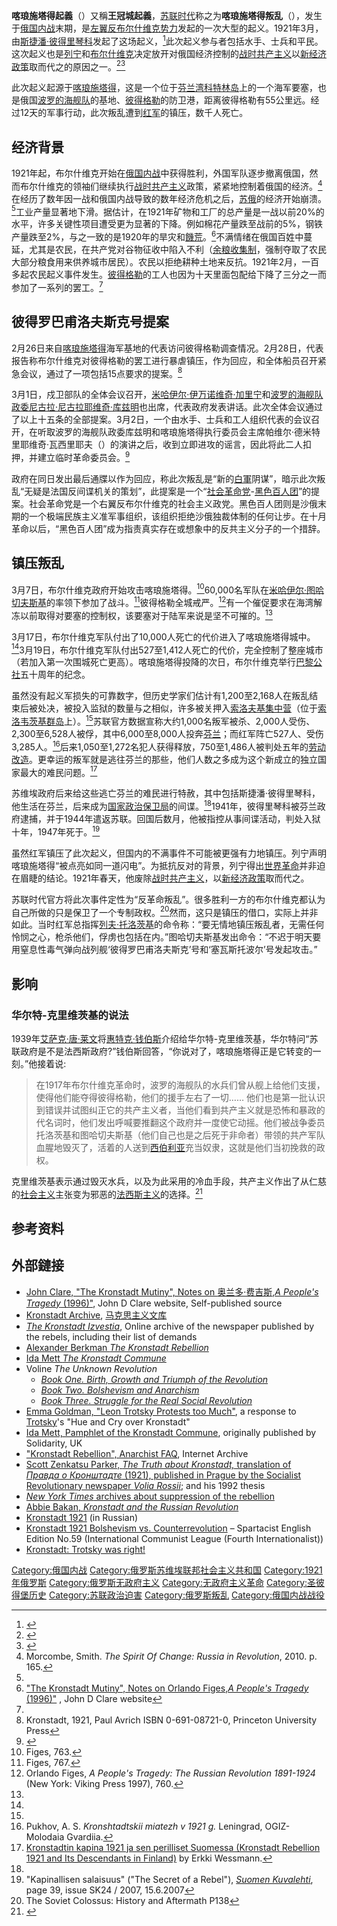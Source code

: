 {{noteTA
|1=zh-hans:战列舰;zh-hant:戰艦
|2=zh-cn:喀琅施塔得;zh-hk:克隆施塔特;zh-tw:克隆斯塔特
}}
{{Infobox military conflict
|conflict=喀琅施塔得起義
|partof=[[反對布爾什維克的左翼起義|反對布爾什維克的左翼起義]]、[[俄国内战|俄国内战]]
|image=[[Image:Kronstadt_attack.JPG|300px]]
|caption=[[苏联红军|红军]]攻击[[喀琅施塔得|喀琅施塔得]]
|date=1921年3月7日-3月17日
|place=[[苏俄|苏俄]][[科特林岛|科特林岛]][[喀琅施塔得|喀琅施塔得]]
|casus=对[[战时共产主义|战时共产主义]]经济政策的不满
|territory=
|result= 布尔什维克胜利<br/>起义被镇压
|combatant1={{flagicon image|Petropavlovsk-Krondstadt flag.svg}} 苏维埃[[波罗的海舰队|波罗的海舰队]]水兵<br/> 
{{flagicon image|BlackFlag.svg}} [[喀琅施塔得|喀琅施塔得]]市民
|combatant2={{flag|Russian SFSR|1918|size=25px}}
*{{flagicon image|Red Army flag.svg}} [[苏联红军|红军]]
|commander1= {{flagicon image|Petropavlovsk-Krondstadt flag.svg}} [[斯捷潘·马克西莫维奇·彼得里琴科|斯捷潘·彼得里琴科]]
|commander2= {{flagdeco|Russian SFSR|1918}} [[弗拉基米尔·伊里奇·列宁|弗拉基米尔·列宁]]<br>{{flagdeco|Russian SFSR|1918}} [[列夫·达维多维奇·托洛茨基|列夫·托洛茨基]]<br>{{nowrap|{{flagdeco|Russian SFSR|1918}} [[米哈伊爾·尼古拉耶維奇·圖哈切夫斯基|米哈伊尔·图哈切夫斯基]]}}
|strength1=第一次围城约11,000人<br />第二次围城约17,961人
|strength2=第一次围城10,073人<br />第二次围城25,000至30,000人
|casualties1= 1,000人以上阵亡<br />1,200~2,168人被处决
|casualties2=第二次围城527–1,412人死亡;若包括第一次围城伤亡更多
| coordinates      ={{coord|60|00|45|N|29|44|01|E|region:RU_type:isle|display=inline,title}}
}}
{{Campaignbox 左翼反布爾什維克起義}}
{{Campaignbox 俄國內戰}}

'''喀琅施塔得起義'''（{{lang-ru|Кронштадтское восстание}}）又稱'''王冠城起義'''，[[苏联|苏联时代]]称之为'''喀琅施塔得叛乱'''（{{lang|ru|Кронштадтский мятеж}}），发生于[[俄国内战|俄国内战]]末期，是[[反對布爾什維克的左翼起義|左翼反布尔什维克势力]]发起的一次大型的起义。1921年3月，由[[斯捷潘·马克西莫维奇·彼得里琴科|斯捷潘·彼得里琴科]]发起了这场起义，<ref name="Guttridge2006">{{cite book|author=Leonard F. Guttridge|title=Mutiny: A History of Naval Insurrection|url=https://books.google.com/books?id=Hk9-IMRGtbcC&pg=PA174|date=1 August 2006|publisher=Naval Institute Press|isbn=978-1-59114-348-2|page=174|access-date=2017-04-30|archive-date=2019-05-13|archive-url=https://web.archive.org/web/20190513164459/https://books.google.com/books?id=Hk9-IMRGtbcC&pg=PA174|dead-url=no}}</ref>此次起义参与者包括水手、士兵和平民。这次起义也是[[列宁|列宁]]和[[布尔什维克|布尔什维克]]决定放开对俄国经济控制的[[战时共产主义|战时共产主义]]以[[新经济政策|新经济政策]]取而代之的原因之一。<ref name="Phillips2000">{{cite book|author=Steve Phillips|title=Lenin and the Russian Revolution|url=https://books.google.com/books?id=_na0zfdhKQMC&pg=PA56|year=2000|publisher=Heinemann|isbn=978-0-435-32719-4|page=56|access-date=2017-04-30|archive-date=2020-04-30|archive-url=https://web.archive.org/web/20200430191005/https://books.google.com/books?id=_na0zfdhKQMC&pg=PA56|dead-url=no}}</ref><ref name="the new cambridge modern history. volume xii">{{cite book|title=the new cambridge modern history. volume xii|url=https://books.google.com/books?id=LLg8AAAAIAAJ&pg=PA448|publisher=CUP Archive|page=448|id=GGKEY:Q5W2KNWHCQB|access-date=2017-04-30|archive-date=2020-04-30|archive-url=https://web.archive.org/web/20200430191012/https://books.google.com/books?id=LLg8AAAAIAAJ&pg=PA448|dead-url=no}}</ref>

此次起义起源于[[喀琅施塔得|喀琅施塔得]]，这是一个位于[[芬兰湾|芬兰湾]][[科特林岛|科特林岛]]上的一个海军要塞，也是俄国[[波罗的海舰队|波罗的海舰队]]的基地、[[彼得格勒|彼得格勒]]的防卫港，距离彼得格勒有55公里远。经过12天的军事行动，此次叛乱遭到[[苏联红军|红军]]的镇压，数千人死亡。

==经济背景==
1921年起，布尔什维克开始在[[俄国内战|俄国内战]]中获得胜利，外国军队逐步撤离俄国，然而布尔什维克的领袖们继续执行[[战时共产主义|战时共产主义]]政策，紧紧地控制着俄国的经济。<ref name="Morcombe, Smith 2010. p. 165">Morcombe, Smith. ''The Spirit Of Change: Russia in Revolution'', 2010. p. 165.</ref>在经历了数年因一战和俄国内战导致的数年经济危机之后，[[苏俄|苏俄]]的经济开始崩溃。<ref name="Morcombe, Smith 2010. p. 165"/>工业产量显著地下滑。据估计，在1921年矿物和工厂的总产量是一战以前20%的水平，许多关键性项目遭受更为显著的下降。例如棉花产量跌至战前的5%，钢铁产量跌至2%，与之一致的是1920年的旱灾和[[1921–22年俄羅斯饑荒|饑荒]]。<ref name="johndclare.net">[http://www.johndclare.net/Russ8_Kronstadt.htm "The Kronstadt Mutiny", Notes on [[Orlando_Figes|Orlando Figes]],'' A People's Tragedy'' (1996)"] {{Wayback|url=http://www.johndclare.net/Russ8_Kronstadt.htm |date=20101101012412 }}, John D Clare website</ref>不满情绪在俄国百姓中蔓延，尤其是农民，在共产党对谷物征收中陷入不利（[[余粮收集制|余粮收集制]]，强制夺取了农民大部分粮食用来供养城市居民）。农民以拒绝耕种土地来反抗。1921年2月，一百多起农民起义事件发生。[[彼得格勒|彼得格勒]]的工人也因为十天里面包配给下降了三分之一而参加了一系列的罢工。<ref name="johndclare.net"/>

==彼得罗巴甫洛夫斯克号提案==
2月26日来自[[喀琅施塔得|喀琅施塔得]]海军基地的代表访问彼得格勒调查情况。2月28日，代表报告称布尔什维克对彼得格勒的罢工进行暴虐镇压，作为回应，{{link-ru|彼得罗巴甫洛夫斯克号战列舰|Петропавловск (линкор)|彼得罗巴甫洛夫斯克号战列舰}}和{{link-ru|塞瓦斯托波尔号战列舰|Севастополь (линкор)|塞瓦斯托波尔号战列舰}}全体船员召开紧急会议，通过了一项包括15点要求的提案。<ref>Kronstadt, 1921, Paul Avrich ISBN 0-691-08721-0, Princeton University Press</ref>

{{quote|
#立即进行新的苏维埃选举；这届苏维埃不再代表工人和农民的愿望。新的选举应该以秘密投票的方式进行，且在选举前应该让所有工人和农民进行自由选举宣传。
#[[言论自由|言论自由]]，解除对工人和农民、[[无政府主义|无政府主义]]者、左翼社会主义政党的压制。
#[[集会自由|集会自由]]，工会和农民结社自由。
#最迟到1921年3月10日组织一个由彼得格勒、喀琅施塔得、彼得格勒区的无党派工人、士兵和水手组成的代表大会。
#释放所有社会主义政党的的政治犯，以及关押的属于工人阶级和农民组织的工人和农民、士兵和水手。
#选举委员会调查所有有关监狱和[[集中营|集中营]]的档案材料。
#废除军队中的政治部门；没有政党有在军队中宣传其思想的特权或为此受到国家补助金。取代政治部门的，应该建立各种文化组织，并从国家得到资源。
#立即废除城乡之间建立的民兵分遣队。
#所有工人的粮食配给同等化，从事危险或有害健康工作的工人除外。
#废除党在各军事组织中的战斗分遣队；废除党在工厂和企业的警卫。如果仍需要警卫，那不应该由党指定，应该考虑工人的观点。
#授予农民在自己土地上自由行动的权利，以及牲口的所有权，规定他们自己照顾自己，不要雇佣劳动力。
#我们提议所有军事组织和军官实习生组织将他们自己与此提案联系在一起。
#我们要求出版社适度宣传此提案。
#我们要求流动性工人控制的组织机构。
#我们要求手工艺产品的生产被授权，提供它并不适用工资劳动力。<ref>{{cite web |url=http://flag.blackened.net/revolt/russia/mett/petro_eve.html |title=存档副本 |accessdate=2006-08-05 |deadurl=yes |archiveurl=https://archive.is/20120715035433/http://flag.blackened.net/revolt/russia/mett/petro_eve.html |archivedate=2012-07-15 }}</ref>
}}

3月1日，戍卫部队的全体会议召开，[[米哈伊尔·伊万诺维奇·加里宁|米哈伊尔·伊万诺维奇·加里宁]]和[[波罗的海舰队|波罗的海舰队]][[政委|政委]][[尼古拉·尼古拉耶维奇·库兹明|尼古拉·尼古拉耶维奇·库兹明]]也出席，代表政府发表讲话。此次全体会议通过了以上十五条的全部提案。3月2日，一个由水手、士兵和工人组织代表的会议召开，在听取波罗的海舰队政委库兹明和喀琅施塔得执行委员会主席帕维尔·德米特里耶维奇·瓦西里耶夫（{{lang|ru|Павел Дмитриевич Васильев}}）的演讲之后，收到立即进攻的谣言，因此将此二人扣押，并建立临时革命委员会。<ref>{{Cite web |url=http://www-personal.umich.edu/~mhuey/TOC/IZV.frame.html |title=存档副本 |accessdate=2017-04-30 |archive-date=2017-01-10 |archive-url=https://web.archive.org/web/20170110025124/http://www-personal.umich.edu/~mhuey/TOC/IZV.frame.html |dead-url=no }}</ref>

政府在同日发出最后通牒以作为回应，称此次叛乱是“新的[[俄國白軍|白軍]]阴谋”，暗示此次叛乱“无疑是法国反间谍机关的策划”，此提案是一个“[[社会革命党|社会革命党]]-[[黑色百人团|黑色百人团]]”的提案。社会革命党是一个右翼反布尔什维克的社会主义政党。黑色百人团则是沙俄末期的一个极端民族主义准军事组织，该组织拒绝沙俄独裁体制的任何让步。在十月革命以后，“黑色百人团”成为指责真实存在或想象中的反共主义分子的一个措辞。

==镇压叛乱==
3月7日，布尔什维克政府开始攻击喀琅施塔得。<ref name="Figes, 763">Figes, 763.</ref>60,000名军队在[[米哈伊尔·图哈切夫斯基|米哈伊尔·图哈切夫斯基]]的率领下参加了战斗。<ref name="Figes, 767">Figes, 767.</ref>彼得格勒全城戒严。<ref>Orlando Figes, ''A People's Tragedy: The Russian Revolution 1891-1924'' (New York: Viking Press 1997), 760.</ref>有一个催促要求在海湾解冻以前取得对要塞的控制权，该要塞对于陆军来说是坚不可摧的。<ref name="Figes, 763"/>

3月17日，布尔什维克军队付出了10,000人死亡的代价进入了喀琅施塔得城中。<ref name="Figes, 767"/>3月19日，布尔什维克军队付出527至1,412人死亡的代价，完全控制了整座城市（若加入第一次围城死亡更高）。喀琅施塔得投降的次日，布尔什维克举行[[巴黎公社|巴黎公社]]五十周年的纪念。

虽然没有起义军损失的可靠数字，但历史学家们估计有1,200至2,168人在叛乱结束后被处决，被投入监狱的数量与之相似，许多被关押入[[索洛维茨基隔离营|索洛夫基集中营]]（位于[[索洛韦茨基群岛|索洛韦茨基群岛]]上）。<ref name="Figes, 767"/>苏联官方数据宣称大约1,000名叛军被杀、2,000人受伤、2,300至6,528人被俘，其中6,000至8,000人投奔[[芬兰|芬兰]]；而红军阵亡527人、受伤3,285人。<ref>Pukhov, A. S. ''Kronshtadtskii miatezh v 1921 g.'' Leningrad, OGIZ-Molodaia Gvardiia.</ref>后来1,050至1,272名犯人获得释放，750至1,486人被判处五年的[[劳动改造|劳动改造]]。更幸运的叛军就是逃往芬兰的那些，他们人数之多成为这个新成立的独立国家最大的难民问题。<ref name="pilotkustannus.fi">[http://www.pilotkustannus.fi/etu.php?action=hae&haku=wessman&id=952-464-213-1&sivu=kirjat&ryhma=historia Kronstadtin kapina 1921 ja sen perilliset Suomessa (Kronstadt Rebellion 1921 and Its Descendants in Finland)] {{Wayback|url=http://www.pilotkustannus.fi/etu.php?action=hae&haku=wessman&id=952-464-213-1&sivu=kirjat&ryhma=historia |date=20070928104928 }} by Erkki Wessmann.</ref>

苏维埃政府后来给这些逃亡芬兰的难民进行特赦，其中包括斯捷潘·彼得里琴科，他生活在芬兰，后来成为[[国家政治保卫局|国家政治保卫局]]的间谍。<ref name="pilotkustannus.fi"/>1941年，彼得里琴科被芬兰政府逮捕，并于1944年遣返苏联。回国后数月，他被指控从事间谍活动，判处入狱十年，1947年死于{{link-en|弗拉基米尔监狱|Vladimir Central Prison}}。<ref>"Kapinallisen salaisuus" ("The Secret of a Rebel"), ''[[Suomen_Kuvalehti|Suomen Kuvalehti]]'', page 39, issue SK24 / 2007, 15.6.2007</ref>

虽然红军镇压了此次起义，但国内的不满事件不可能被更强有力地镇压。列宁声明喀琅施塔得“被点亮如同一道闪电”。为抵抗反对的背景，列宁得出[[世界革命|世界革命]]并非迫在眉睫的结论。1921年春天，他废除[[战时共产主义|战时共产主义]]，以[[新经济政策|新经济政策]]取而代之。

苏联时代官方将此次事件定性为“反革命叛乱”。很多胜利一方的布尔什维克都认为自己所做的只是保卫了一个专制政权。<ref>The Soviet Colossus: History and Aftermath P138</ref>然而，这只是镇压的借口，实际上并非如此。当时红军总指挥[[列夫·托洛茨基|列夫·托洛茨基]]的命令称：“要无情地镇压叛乱者，无需任何怜悯之心，枪杀他们，俘虏也包括在内。”图哈切夫斯基发出命令：“不迟于明天要用窒息性毒气弹向战列舰‘彼得罗巴甫洛夫斯克’号和‘塞瓦斯托波尔’号发起攻击。”

==影响==
===华尔特-克里维茨基的说法===
1939年[[艾萨克·唐·莱文|艾萨克·唐·莱文]]将[[惠特克·钱伯斯|惠特克·钱伯斯]]介绍给华尔特-克里维茨基，华尔特问“苏联政府是不是法西斯政府?”钱伯斯回答，“你说对了，喀琅施塔得正是它转变的一刻。”他接着说:  <blockquote>在1917年布尔什维克革命时，波罗的海舰队的水兵们曾从舰上给他们支援，使得他们能夺得彼得格勒，他们的援手左右了一切…… 他们也是第一批认识到错误并试图纠正它的共产主义者，当他们看到共产主义就是恐怖和暴政的代名词时，他们发出呼喊要推翻这个政府并一度使它动摇。他们被战争委员托洛茨基和图哈切夫斯基（他们自己也是之后死于非命者）带领的共产军队血腥地毁灭了，活着的人送到[[西伯利亚|西伯利亚]]充当奴隶，这就是他们当初挽救的政权。</blockquote>

克里维茨基表示通过毁灭水兵，以及为此采用的冷血手段，共产主义作出了从仁慈的[[社会主义|社会主义]]主张变为邪恶的[[法西斯主义|法西斯主义]]的选择。<ref name=Witness>{{Cite book
  | last = Chambers
  | first = Whittaker
  | authorlink = 
  | coauthors = 
  | title = Witness
  | publisher = Random House
  | year = 1952
  | location = New York
  | pages = 459–460
  | url = http://lccn.loc.gov/52005149
  | doi = 
  | id = 
  | LCCN = 52005149
  | access-date = 2014-02-08
  | archive-date = 2012-12-05
  | archive-url = https://archive.today/20121205015318/http://lccn.loc.gov/52005149
  | dead-url = no
  }}</ref>

==参考资料==
{{reflist}}

==外部鏈接==
* [http://www.johndclare.net/Russ8_Kronstadt.htm John Clare, "The Kronstadt Mutiny", Notes on [[奥兰多·费吉斯|奥兰多·费吉斯]],'' A People's Tragedy'' (1996)"]{{Wayback|url=http://www.johndclare.net/Russ8_Kronstadt.htm |date=20101101012412 }}, John D Clare website, Self-published source 
* [http://www.marxists.org/history/ussr/events/kronstadt/index.htm Kronstadt Archive]{{Wayback|url=http://www.marxists.org/history/ussr/events/kronstadt/index.htm |date=20140425000928 }},  [[马克思主义文库|马克思主义文库]]
* [http://libcom.org/library/kronstadt-izvestia ''The Kronstadt Izvestia'']{{Wayback|url=http://libcom.org/library/kronstadt-izvestia |date=20130807135358 }}, Online archive of the newspaper published by the rebels, including their list of demands
* [http://dwardmac.pitzer.edu/Anarchist_Archives/bright/berkman/kronstadt/berkkron.html Alexander Berkman ''The Kronstadt Rebellion'']{{Wayback|url=http://dwardmac.pitzer.edu/Anarchist_Archives/bright/berkman/kronstadt/berkkron.html |date=20140228203315 }}
* [https://theanarchistlibrary.org/library/ida-mett-the-kronstadt-commune Ida Mett ''The Kronstadt Commune'']{{Wayback|url=https://theanarchistlibrary.org/library/ida-mett-the-kronstadt-commune |date=20201116211209 }}
* Voline ''The Unknown Revolution''
** [https://theanarchistlibrary.org/library/voline-the-unknown-revolution-1917-1921-book-one-birth-growth-and-triumph-of-the-revolution ''Book One. Birth, Growth and Triumph of the Revolution'']{{Wayback|url=https://theanarchistlibrary.org/library/voline-the-unknown-revolution-1917-1921-book-one-birth-growth-and-triumph-of-the-revolution |date=20201206061154 }}
** [https://theanarchistlibrary.org/library/voline-the-unknown-revolution-1917-1921-book-two-bolshevism-and-anarchism ''Book Two. Bolshevism and Anarchism'']{{Wayback|url=https://theanarchistlibrary.org/library/voline-the-unknown-revolution-1917-1921-book-two-bolshevism-and-anarchism |date=20201125025615 }}
** [https://theanarchistlibrary.org/library/voline-the-unknown-revolution-1917-1921-book-three-struggle-for-the-real-social-revolution ''Book Three. Struggle for the Real Social Revolution'']{{Wayback|url=https://theanarchistlibrary.org/library/voline-the-unknown-revolution-1917-1921-book-three-struggle-for-the-real-social-revolution |date=20201204140545 }}
* [http://sunsite.berkeley.edu/Goldman/Writings/Essays/trotsky.html Emma Goldman, "Leon Trotsky Protests too Much"]{{Wayback|url=http://sunsite.berkeley.edu/Goldman/Writings/Essays/trotsky.html |date=20131005012111 }}, a response to [[列夫·达维多维奇·托洛茨基|Trotsky]]'s "Hue and Cry over Kronstadt"
* [http://libcom.org/library/the-kronstadt-uprising-ida-mett Ida Mett, Pamphlet of the Kronstadt Commune]{{Wayback|url=http://libcom.org/library/the-kronstadt-uprising-ida-mett |date=20130806174649 }}, originally published by Solidarity, UK
* [https://web.archive.org/web/20050830142741/http://www.infoshop.org/faq/append42.html "Kronstadt Rebellion", Anarchist FAQ], Internet Archive
* [http://www-personal.umich.edu/~mhuey Scott Zenkatsu Parker, ''The Truth about Kronstadt,'' translation of ''Правда о Кронштадте'' (1921), published in Prague by the Socialist Revolutionary newspaper ''Volia Rossii'']{{Wayback|url=http://www-personal.umich.edu/~mhuey |date=20130801071045 }}; and his 1992 thesis 
* [https://timesmachine.nytimes.com/timesmachine/1921/03/11/103557907.pdf ''New York Times'' archives about suppression of the rebellion] {{Wayback|url=https://timesmachine.nytimes.com/timesmachine/1921/03/11/103557907.pdf |date=20210708012205 }}
* [http://www.socialist.ca/node/2034 Abbie Bakan, ''Kronstadt and the Russian Revolution'']{{Wayback|url=http://www.socialist.ca/node/2034 |date=20201029140439 }}
* [https://web.archive.org/web/20160304074117/http://www.kronstadt.ru/news/1921.htm Kronstadt 1921] (in Russian)
* [http://www.icl-fi.org/english/esp/59/kronstadt.html Kronstadt 1921 Bolshevism vs. Counterrevolution]{{Wayback|url=http://www.icl-fi.org/english/esp/59/kronstadt.html |date=20130802201531 }} – Spartacist English Edition No.59 (International Communist League (Fourth Internationalist))
* [http://www.marxist.com/kronstadt-trotsky-was-right.htm Kronstadt: Trotsky was right!]{{Wayback|url=http://www.marxist.com/kronstadt-trotsky-was-right.htm |date=20201203233041 }}

{{Anarchy!}}
{{苏联历史事件}}
[[Category:俄国内战|Category:俄国内战]]
[[Category:俄罗斯苏维埃联邦社会主义共和国|Category:俄罗斯苏维埃联邦社会主义共和国]]
[[Category:1921年俄罗斯|Category:1921年俄罗斯]]
[[Category:俄罗斯无政府主义|Category:俄罗斯无政府主义]]
[[Category:无政府主义革命|Category:无政府主义革命]]
[[Category:圣彼得堡历史|Category:圣彼得堡历史]]
[[Category:苏联政治迫害|Category:苏联政治迫害]]
[[Category:俄罗斯叛乱|Category:俄罗斯叛乱]]
[[Category:俄国内战战役|Category:俄国内战战役]]